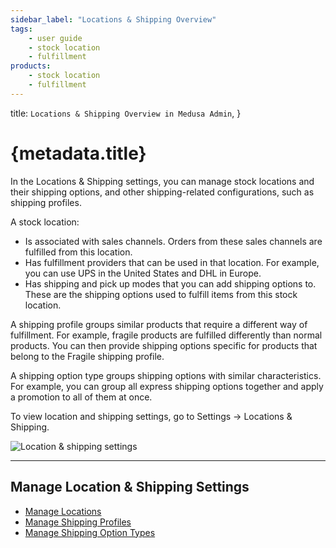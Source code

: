 ```yaml
---
sidebar_label: "Locations & Shipping Overview"
tags:
    - user guide
    - stock location
    - fulfillment
products:
    - stock location
    - fulfillment
---
```



  title: `Locations & Shipping Overview in Medusa Admin`,
}

# {metadata.title}

In the Locations & Shipping settings, you can manage stock locations and their shipping options, and other shipping-related configurations, such as shipping profiles.

A stock location:

- Is associated with sales channels. Orders from these sales channels are fulfilled from this location.
- Has fulfillment providers that can be used in that location. For example, you can use UPS in the United States and DHL in Europe.
- Has shipping and pick up modes that you can add shipping options to. These are the shipping options used to fulfill items from this stock location.

A shipping profile groups similar products that require a different way of fulfillment. For example, fragile products are fulfilled differently than normal products. You can then provide shipping options specific for products that belong to the Fragile shipping profile.

A shipping option type groups shipping options with similar characteristics. For example, you can group all express shipping options together and apply a promotion to all of them at once.

To view location and shipping settings, go to Settings → Locations & Shipping.

![Location & shipping settings](https://res.cloudinary.com/dza7lstvk/image/upload/v1756389687/User%20Guide/CleanShot_2025-08-28_at_17.00.53_2x_kymfeh.png)

---

## Manage Location & Shipping Settings

- [Manage Locations](./locations/page.mdx)
- [Manage Shipping Profiles](./shipping-profiles/page.mdx)
- [Manage Shipping Option Types](./shipping-option-types/page.mdx)